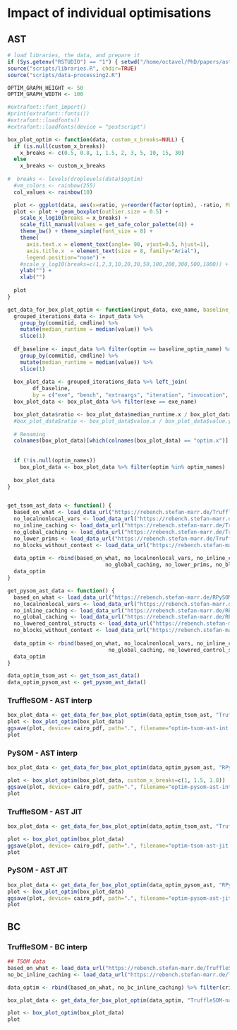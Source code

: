 # Impact of individual optimisations

## AST

```r
# load libraries, the data, and prepare it
if (Sys.getenv("RSTUDIO") == "1") { setwd("/home/octavel/PhD/papers/ast-vs-bc-interp/are-we-fast-yet/report/bc-vs-ast") }
source("scripts/libraries.R", chdir=TRUE)
source("scripts/data-processing2.R")

OPTIM_GRAPH_HEIGHT <- 50
OPTIM_GRAPH_WIDTH <- 100

#extrafont::font_import()
#print(extrafont::fonts())
#extrafont::loadfonts()
#extrafont::loadfonts(device = "postscript")

box_plot_optim <- function(data, custom_x_breaks=NULL) {
  if (is.null(custom_x_breaks))
    x_breaks <- c(0.5, 0.8, 1, 1.5, 2, 3, 5, 10, 15, 30)
  else
    x_breaks <- custom_x_breaks
  
#  breaks <- levels(droplevels(data)$optim)
  #vm_colors <- rainbow(255)
  col_values <- rainbow(10)

  plot <- ggplot(data, aes(x=ratio, y=reorder(factor(optim), -ratio, FUN = median), fill = optim))
  plot <- plot + geom_boxplot(outlier.size = 0.5) +
    scale_x_log10(breaks = x_breaks) +
    scale_fill_manual(values = get_safe_color_palette(4)) +
    theme_bw() + theme_simple(font_size = 8) +
    theme(
      axis.text.x = element_text(angle= 90, vjust=0.5, hjust=1),
      axis.title.x  = element_text(size = 8, family="Arial"),
      legend.position="none") +
    #scale_y_log10(breaks=c(1,2,3,10,20,30,50,100,200,300,500,1000)) + #limit=c(0,30), breaks=seq(0,100,5), expand = c(0,0)
    ylab("") +
    xlab("")
  
  plot
}

get_data_for_box_plot_optim <- function(input_data, exe_name, baseline_optim_name="every optimisation", optim_names=NULL) {
  grouped_iterations_data <- input_data %>%
    group_by(commitid, cmdline) %>%
    mutate(median_runtime = median(value)) %>%
    slice(1)
  
  df_baseline <- input_data %>% filter(optim == baseline_optim_name) %>%
    group_by(commitid, cmdline) %>%
    mutate(median_runtime = median(value)) %>%
    slice(1)
  
  box_plot_data <- grouped_iterations_data %>% left_join(
        df_baseline,
        by = c("exe", "bench", "extraargs", "iteration", "invocation", "warmup"))
  box_plot_data <- box_plot_data %>% filter(exe == exe_name)

  box_plot_data$ratio <- box_plot_data$median_runtime.x / box_plot_data$median_runtime.y
  #box_plot_data$ratio <- box_plot_data$value.x / box_plot_data$value.y
    
  # Renaming
  colnames(box_plot_data)[which(colnames(box_plot_data) == "optim.x")] <- "optim"
  
  
  if (!is.null(optim_names))
    box_plot_data <- box_plot_data %>% filter(optim %in% optim_names)
  
  box_plot_data
}


get_tsom_ast_data <- function() {
  based_on_what <- load_data_url("https://rebench.stefan-marr.de/TruffleSOM/data/2622") %>% mutate(optim = "every optimisation")
  no_localnonlocal_vars <- load_data_url("https://rebench.stefan-marr.de/TruffleSOM/data/2626") %>% mutate(optim = "no local/nonlocal vars")
  no_inline_caching <- load_data_url("https://rebench.stefan-marr.de/TruffleSOM/data/2624") %>% mutate(optim = "no inline caching")
  no_global_caching <- load_data_url("https://rebench.stefan-marr.de/TruffleSOM/data/2623") %>% mutate(optim = "no global caching")
  no_lower_prims <- load_data_url("https://rebench.stefan-marr.de/TruffleSOM/data/2669") %>% mutate(optim = "no lowered control structs")
  no_blocks_without_context <- load_data_url("https://rebench.stefan-marr.de/TruffleSOM/data/2625") %>% mutate(optim = "no blocks without context")
  
  data_optim <- rbind(based_on_what, no_localnonlocal_vars, no_inline_caching, 
                               no_global_caching, no_lower_prims, no_blocks_without_context) %>% filter(criterion == "total")
  data_optim
}

get_pysom_ast_data <- function() {
  based_on_what <- load_data_url("https://rebench.stefan-marr.de/RPySOM/data/2662") %>% mutate(optim = "every optimisation")
  no_localnonlocal_vars <- load_data_url("https://rebench.stefan-marr.de/RPySOM/data/2665") %>% mutate(optim = "no local/nonlocal vars")
  no_inline_caching <- load_data_url("https://rebench.stefan-marr.de/RPySOM/data/2657") %>% mutate(optim = "no inline caching")
  no_global_caching <- load_data_url("https://rebench.stefan-marr.de/RPySOM/data/2656") %>% mutate(optim = "no global caching")
  no_lowered_control_structs <- load_data_url("https://rebench.stefan-marr.de/RPySOM/data/2663") %>% mutate(optim = "no lowered control structs")
  no_blocks_without_context <- load_data_url("https://rebench.stefan-marr.de/RPySOM/data/2658") %>% mutate(optim = "no blocks without context")
  
  data_optim <- rbind(based_on_what, no_localnonlocal_vars, no_inline_caching,
                                no_global_caching, no_lowered_control_structs, no_blocks_without_context) %>% filter(criterion == "total")
  data_optim
}

data_optim_tsom_ast <- get_tsom_ast_data()
data_optim_pysom_ast <- get_pysom_ast_data()
```

### TruffleSOM - AST interp

```r
box_plot_data <- get_data_for_box_plot_optim(data_optim_tsom_ast, "TruffleSOM-native-interp-ast")
plot <- box_plot_optim(box_plot_data)
ggsave(plot, device= cairo_pdf, path=".", filename="optim-tsom-ast-int.pdf", dpi=300, height=OPTIM_GRAPH_HEIGHT, width=OPTIM_GRAPH_WIDTH, units="mm", family="Arial")
plot
```

### PySOM - AST interp

```r
box_plot_data <- get_data_for_box_plot_optim(data_optim_pysom_ast, "RPySOM-ast-interp")

plot <- box_plot_optim(box_plot_data, custom_x_breaks=c(1, 1.5, 1.8))
ggsave(plot, device= cairo_pdf, path=".", filename="optim-pysom-ast-int.pdf", dpi=300, height=OPTIM_GRAPH_HEIGHT, width=OPTIM_GRAPH_WIDTH, units="mm", family="Arial")
plot
```

### TruffleSOM - AST JIT

```r
box_plot_data <- get_data_for_box_plot_optim(data_optim_tsom_ast, "TruffleSOM-graal")

plot <- box_plot_optim(box_plot_data)
ggsave(plot, device= cairo_pdf, path=".", filename="optim-tsom-ast-jit.pdf", dpi=300, height=OPTIM_GRAPH_HEIGHT, width=OPTIM_GRAPH_WIDTH, units="mm", family="Arial")
plot
```

### PySOM - AST JIT

```r
box_plot_data <- get_data_for_box_plot_optim(data_optim_pysom_ast, "RPySOM-ast-jit")
plot <- box_plot_optim(box_plot_data)
ggsave(plot, device= cairo_pdf, path=".", filename="optim-pysom-ast-jit.pdf", dpi=300, height=OPTIM_GRAPH_HEIGHT, width=OPTIM_GRAPH_WIDTH, units="mm", family="Arial")
plot
```

## BC

### TruffleSOM - BC interp

```r

## TSOM data
based_on_what <- load_data_url("https://rebench.stefan-marr.de/TruffleSOM/data/2622") %>% mutate(optim = "every optimisation")
no_bc_inline_caching <- load_data_url("https://rebench.stefan-marr.de/TruffleSOM/data/2632") %>% mutate(optim = "no inline caching")

data_optim <- rbind(based_on_what, no_bc_inline_caching) %>% filter(criterion == "total")

box_plot_data <- get_data_for_box_plot_optim(data_optim, "TruffleSOM-native-interp-bc")

plot <- box_plot_optim(box_plot_data)
plot
```